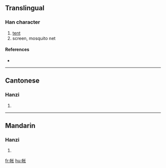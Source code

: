 {{see|帳}}
==Translingual==

===Han character===
{{Han char|rn=50|rad=巾|as=04|sn=7|four=|canj=中月心人 (LBPO)}}

# [[tent]]
# screen, mosquito net

====References====
* {{Han ref|kx=0329.291|hdz=10731.140|uh=5E10|ud=24080}}

----

==Cantonese==

===Hanzi===
{{yue-hanzi|jyut=|y=jeung3}}

# {{defn|Cantonese}}

----

==Mandarin==

===Hanzi===
{{cmn-hanzi|tra=帳|pin=[[zhàng]] ([[zhang4]])|wg=chang<sup>4</sup>}}

# {{defn|Mandarin}}

[[fr:帐]]
[[hu:帐]]